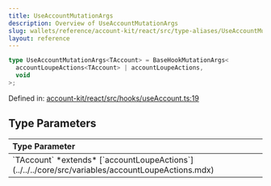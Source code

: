 ```yaml
---
title: UseAccountMutationArgs
description: Overview of UseAccountMutationArgs
slug: wallets/reference/account-kit/react/src/type-aliases/UseAccountMutationArgs
layout: reference
---
```


```ts
type UseAccountMutationArgs<TAccount> = BaseHookMutationArgs<
  accountLoupeActions<TAccount> | accountLoupeActions,
  void
>;
```

Defined in: [account-kit/react/src/hooks/useAccount.ts:19](https://github.com/alchemyplatform/aa-sdk/blob/4987bdd63823427c48ec21401b71fa3cfc2d0675/account-kit/react/src/hooks/useAccount.ts#L19)

## Type Parameters

<table>
  <thead>
    <tr>
      <th align="left">Type Parameter</th>
    </tr>
  </thead>

  <tbody>
    <tr>
      <td>
        `TAccount` *extends* [`accountLoupeActions`](../../../core/src/variables/accountLoupeActions.mdx)
      </td>
    </tr>
  </tbody>
</table>
